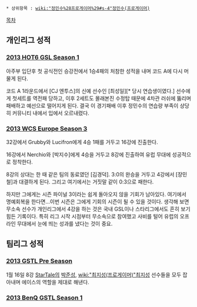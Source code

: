  * 상위항목 : [[wiki:"정민수%28프로게이머%29#s-4"정민수(프로게이머)]]

[[목차]]

== 개인리그 성적 ==
=== [[2013 HOT6 GSL Season 1]] ===
아주부 입단후 첫 공식전인 승강전에서 1승4패의 처참한 성적을 내며 코드 A에 다시 머물게 된다.

코드 A 1라운드에서 [CJ 엔투스]의 신예 선수인 [최성일][* 당시 연습생이였다.] 선수에게 첫세트를 역전패 당하고, 이후 2세트도 몰래본진 수정탑 때문에 4차관 러쉬에 뚫리며 패배하고 예선으로 떨어지게 된다. 결국 이 경기패배 이후 정민수의 연습량 부족이 상당히 커뮤니티 내에서 입에서 오르내렸다.

=== [[2013 WCS Europe Season 3]] ===

32강에서 Grubby와 Lucifron에게 4승 1패를 거두고 16강에 진출한다.

16강에서 Nerchio와 [박지수]에게 4승을 거두고 8강에 진출하여 유럽 무대에 성공적으로 정착한다.

8강의 상대는 한 때 같은 팀의 동료였던 [김경덕]. 3:0의 완승을 거두고 4강에서 [장민철]과 대결하게 된다. 그리고 여기에서는 거짓말 같이 0:3으로 패한다.

하지만 그에게는 시즌 파이널 3이라는 쉽게 돌아오지 않을 기회가 남아있다. 여기에서 명예회복을 한다면...이번 시즌은 그에게 기회의 시즌이 될 수 있을 것이다. 생각해 보면 무소속 선수가 개인리그에서 4강을 하는 것은 국내 GSL이나 스타리그에서도 흔히 보기 힘든 기록이다. 특히 리그 시작 시점부터 무소속으로 참여했고 사비를 털어 유럽의 오프라인 무대에서 눈에 띄는 성과를 냈다는 것이 중요.

== 팀리그 성적 ==
=== [[2013 GSTL Pre Season]] ===
1월 16일 8강 [[StarTale]]의 [[박준성]], [[wiki:"최지성(프로게이머)"최지성]] 선수들을 모두 잡아내며 에이스의 역할을 제대로 해낸다.
=== [[2013 BenQ GSTL Season 1]] ===
